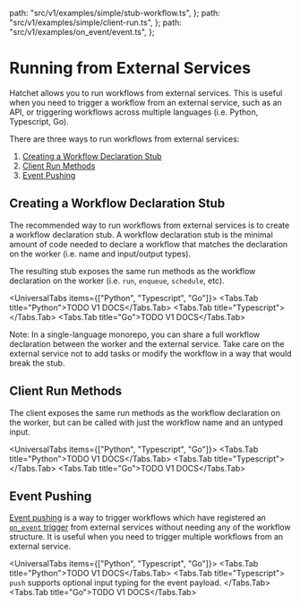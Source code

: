 
  path: "src/v1/examples/simple/stub-workflow.ts",
};
  path: "src/v1/examples/simple/client-run.ts",
};
  path: "src/v1/examples/on_event/event.ts",
};



# Running from External Services

Hatchet allows you to run workflows from external services. This is useful when you need to trigger a workflow from an external service, such as an API, or triggering workflows across multiple languages (i.e. Python, Typescript, Go).

There are three ways to run workflows from external services:

1. [Creating a Workflow Declaration Stub](#creating-a-workflow-declaration-stub)
2. [Client Run Methods](#client-run-methods)
3. [Event Pushing](#event-pushing)

## Creating a Workflow Declaration Stub

The recommended way to run workflows from external services is to create a workflow declaration stub. A workflow declaration stub is the minimal amount of code needed to declare a workflow that matches the declaration on the worker (i.e. name and input/output types).

The resulting stub exposes the same run methods as the workflow declaration on the worker (i.e. `run`, `enqueue`, `schedule`, etc).

<UniversalTabs items={["Python", "Typescript", "Go"]}>
  <Tabs.Tab title="Python">TODO V1 DOCS</Tabs.Tab>
  <Tabs.Tab title="Typescript">
    <GithubSnippet src={SimpleTs} target="Declaring a Workflow Stub" />
  </Tabs.Tab>
  <Tabs.Tab title="Go">TODO V1 DOCS</Tabs.Tab>
</UniversalTabs>

<Callout variant="info">
  Note: In a single-language monorepo, you can share a full workflow declaration between the worker and the external service. 
  Take care on the external service not to add tasks or modify the workflow in a way that would break the stub.
</Callout>


## Client Run Methods

The client exposes the same run methods as the workflow declaration on the worker, but can be called with just the workflow name and an untyped input.

<UniversalTabs items={["Python", "Typescript", "Go"]}>
  <Tabs.Tab title="Python">TODO V1 DOCS</Tabs.Tab>
  <Tabs.Tab title="Typescript">
    <GithubSnippet src={ClientTs} target="Client Run Methods" />
  </Tabs.Tab>
  <Tabs.Tab title="Go">TODO V1 DOCS</Tabs.Tab>
</UniversalTabs>

## Event Pushing

[Event pushing](./run-on-event.mdx) is a way to trigger workflows which have registered an [`on_event` trigger](./run-on-event.mdx) from external services without needing any of the workflow structure. It is useful when you need to trigger multiple workflows from an external service.

<UniversalTabs items={["Python", "Typescript", "Go"]}>
  <Tabs.Tab title="Python">TODO V1 DOCS</Tabs.Tab>
  <Tabs.Tab title="Typescript">
    <GithubSnippet src={EventTs} target="Pushing an Event" />
    <Callout variant="info">
      `push` supports optional input typing for the event payload.
    </Callout>
  </Tabs.Tab>
  <Tabs.Tab title="Go">TODO V1 DOCS</Tabs.Tab>
</UniversalTabs>
